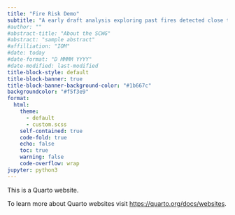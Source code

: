 ```yaml
---
title: "Fire Risk Demo"
subtitle: "A early draft analysis exploring past fires detected close to IDP sites in Nigeria and how Fire Weather forcasts can be created for sites. "
#author: ""
#abstract-title: "About the SCWG"
#abstract: "sample abstract"
#affilliation: "IOM"
#date: today
#date-format: "D MMMM YYYY"
#date-modified: last-modified
title-block-style: default
title-block-banner: true
title-block-banner-background-color: "#1b667c"
backgroundcolor: "#f5f3e9"
format: 
  html: 
    theme:
      - default
      - custom.scss
    self-contained: true
    code-fold: true
    echo: false
    toc: true
    warning: false
    code-overflow: wrap
jupyter: python3
---
```


This is a Quarto website.

To learn more about Quarto websites visit <https://quarto.org/docs/websites>.
